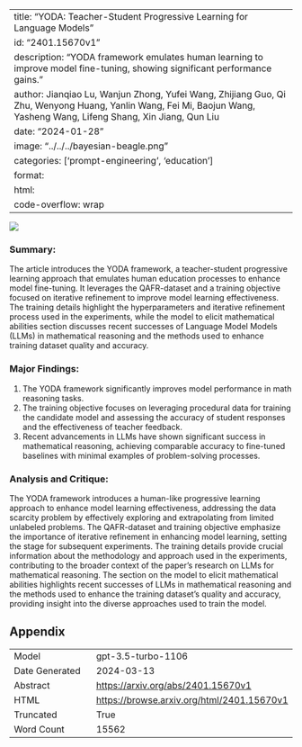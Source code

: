 
---
title: "YODA: Teacher-Student Progressive Learning for Language Models"
id: "2401.15670v1"
description: "YODA framework emulates human learning to improve model fine-tuning, showing significant performance gains."
author: Jianqiao Lu, Wanjun Zhong, Yufei Wang, Zhijiang Guo, Qi Zhu, Wenyong Huang, Yanlin Wang, Fei Mi, Baojun Wang, Yasheng Wang, Lifeng Shang, Xin Jiang, Qun Liu
date: "2024-01-28"
image: "../../../bayesian-beagle.png"
categories: ['prompt-engineering', 'education']
format:
  html:
    code-overflow: wrap
---

![](../../../bayesian-beagle.png)

### Summary:
The article introduces the YODA framework, a teacher-student progressive learning approach that emulates human education processes to enhance model fine-tuning. It leverages the QAFR-dataset and a training objective focused on iterative refinement to improve model learning effectiveness. The training details highlight the hyperparameters and iterative refinement process used in the experiments, while the model to elicit mathematical abilities section discusses recent successes of Language Model Models (LLMs) in mathematical reasoning and the methods used to enhance training dataset quality and accuracy.

### Major Findings:
1. The YODA framework significantly improves model performance in math reasoning tasks.
2. The training objective focuses on leveraging procedural data for training the candidate model and assessing the accuracy of student responses and the effectiveness of teacher feedback.
3. Recent advancements in LLMs have shown significant success in mathematical reasoning, achieving comparable accuracy to fine-tuned baselines with minimal examples of problem-solving processes.

### Analysis and Critique:
The YODA framework introduces a human-like progressive learning approach to enhance model learning effectiveness, addressing the data scarcity problem by effectively exploring and extrapolating from limited unlabeled problems. The QAFR-dataset and training objective emphasize the importance of iterative refinement in enhancing model learning, setting the stage for subsequent experiments. The training details provide crucial information about the methodology and approach used in the experiments, contributing to the broader context of the paper's research on LLMs for mathematical reasoning. The section on the model to elicit mathematical abilities highlights recent successes of LLMs in mathematical reasoning and the methods used to enhance the training dataset's quality and accuracy, providing insight into the diverse approaches used to train the model.

## Appendix

|          |          |
|----------|----------|
| Model     | gpt-3.5-turbo-1106       |
| Date Generated     | 2024-03-13       |
| Abstract | [https://arxiv.org/abs/2401.15670v1](https://arxiv.org/abs/2401.15670v1)        |
| HTML     | [https://browse.arxiv.org/html/2401.15670v1](https://browse.arxiv.org/html/2401.15670v1)       |
| Truncated       | True       |
| Word Count       | 15562       |